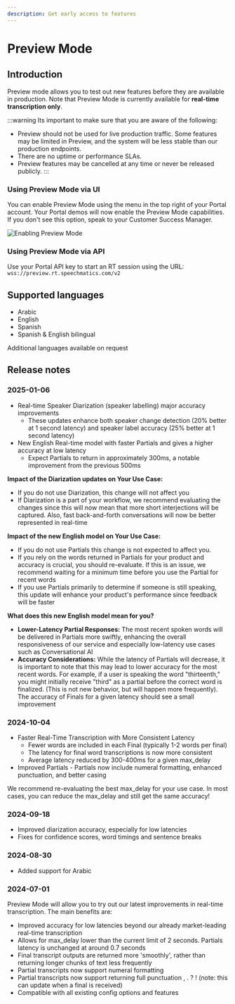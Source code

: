 ```yaml
---
description: Get early access to features
---
```


# Preview Mode
## Introduction

Preview mode allows you to test out new features before they are available in production.
Note that Preview Mode is currently available for **real-time transcription only**. 


:::warning
Its important to make sure that you are aware of the following:
- Preview should not be used for live production traffic. Some features may be limited in Preview, and the system will be less stable than our production endpoints.
- There are no uptime or performance SLAs.
- Preview features may be cancelled at any time or never be released publicly.
:::


### Using Preview Mode via UI

You can enable Preview Mode using the menu in the top right of your Portal account. Your Portal demos will now enable the Preview Mode capabilities. If you don't see this option, speak to your Customer Success Manager.

![Enabling Preview Mode](/img/preview-mode.png)

### Using Preview Mode via API

Use your Portal API key to start an RT session using the URL: `wss://preview.rt.speechmatics.com/v2`

## Supported languages
- Arabic
- English
- Spanish
- Spanish & English bilingual

Additional languages available on request

## Release notes

### 2025-01-06
- Real-time Speaker Diarization (speaker labelling) major accuracy improvements
    - These updates enhance both speaker change detection (20% better at 1 second latency) and speaker label accuracy (25% better at 1 second latency)
- New English Real-time model with faster Partials and gives a higher accuracy at low latency
    - Expect Partials to return in approximately 300ms, a notable improvement from the previous 500ms

**Impact of the Diarization updates on Your Use Case:**
- If you do not use Diarization, this change will not affect you
- If Diarization is a part of your workflow, we recommend evaluating the changes since this will now mean that more short interjections will be captured. Also, fast back-and-forth conversations will now be better represented in real-time

**Impact of the new English model on Your Use Case:**
- If you do not use Partials this change is not expected to affect you.
- If you rely on the words returned in Partials for your product and accuracy is crucial, you should re-evaluate. If this is an issue, we recommend waiting for a minimum time before you use the Partial for recent words
- If you use Partials primarily to determine if someone is still speaking, this update will enhance your product's performance since feedback will be faster

**What does this new English model mean for you?**
- **Lower-Latency Partial Responses:** The most recent spoken words will be delivered in Partials more swiftly, enhancing the overall responsiveness of our service and especially low-latency use cases such as Conversational AI
- **Accuracy Considerations:** While the latency of Partials will decrease, it is important to note that this may lead to lower accuracy for the most recent words. For example, if a user is speaking the word "thirteenth," you might initially receive "third" as a partial before the correct word is finalized. (This is not new behavior, but will happen more frequently). The accuracy of Finals for a given latency should see a small improvement



### 2024-10-04
- Faster Real-Time Transcription with More Consistent Latency
    - Fewer words are included in each Final (typically 1-2 words per final)
    - The latency for final word transcriptions is now more consistent
    - Average latency reduced by 300-400ms for a given max_delay
- Improved Partials - Partials now include numeral formatting, enhanced punctuation, and better casing

We recommend re-evaluating the best max_delay for your use case. In most cases, you can reduce the max_delay and still get the same accuracy!

### 2024-09-18
- Improved diarization accuracy, especially for low latencies
- Fixes for confidence scores, word timings and sentence breaks

### 2024-08-30
- Added support for Arabic

### 2024-07-01
Preview Mode will allow you to try out our latest improvements in real-time transcription. The main benefits are:
- Improved accuracy for low latencies beyond our already market-leading real-time transcription
- Allows for max_delay lower than the current limit of 2 seconds. Partials latency is unchanged at around 0.7 seconds
- Final transcript outputs are returned more 'smoothly', rather than returning longer chunks of text less frequently
- Partial transcripts now support numeral formatting
- Partial transcripts now support returning full punctuation , . ? ! (note: this can update when a final is received)
- Compatible with all existing config options and features